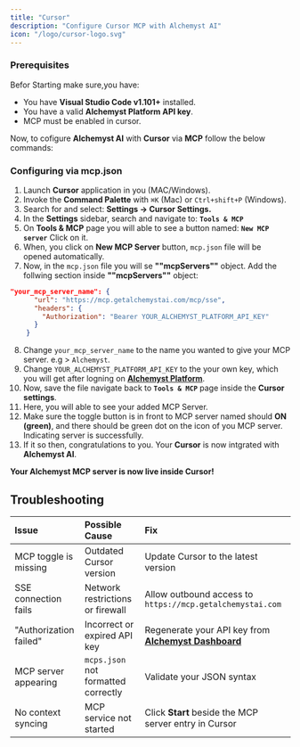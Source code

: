 ```yaml
---
title: "Cursor"
description: "Configure Cursor MCP with Alchemyst AI"
icon: "/logo/cursor-logo.svg"
---
```


### Prerequisites

Befor Starting make sure,you have:

- You have **Visual Studio Code v1.101+** installed.
- You have a valid **Alchemyst Platform API key**.
- MCP must be enabled in cursor.

Now, to cofigure **Alchemyst AI** with **Cursor** via **MCP** follow the below commands:

### Configuring via mcp.json

1. Launch **Cursor** application in you (MAC/Windows).
2. Invoke the **Command Palette** with `⌘K` (Mac) or `Ctrl+shift+P` (Windows).
3. Search for and select:
   **Settings → Cursor Settings.**
4. In the **Settings** sidebar, search and navigate to:
   **`Tools & MCP`**
5. On **Tools & MCP** page you will able to see a button named:
   **`New MCP server`**
    Click on it.
6. When, you click on **New MCP Server** button, `mcp.json` file will be opened automatically.
7. Now, in the `mcp.json` file you will se **""mcpServers""** object. Add the follwing section inside **""mcpServers""** object:

```json
"your_mcp_server_name": {
      "url": "https://mcp.getalchemystai.com/mcp/sse",
      "headers": {
        "Authorization": "Bearer YOUR_ALCHEMYST_PLATFORM_API_KEY"
      }
    }
```

8. Change `your_mcp_server_name` to the name you wanted to give your MCP server. e.g > `Alchemyst`.
9. Change `YOUR_ALCHEMYST_PLATFORM_API_KEY` to the your own key, which you will get after logning on **[Alchemyst Platform](https://platform.getalchemystai.com)**.
10. Now, save the file navigate back to **`Tools & MCP`** page inside the **Cursor settings**.
11. Here, you will able to see your added MCP Server.
12. Make sure the toggle button is in front to MCP server named should **ON (green)**, and there should be green dot on the icon of you MCP server. Indicating server is successfully.
13. If it so then, congratulations to you. Your **Cursor** is now intgrated with **Alchemyst AI**.

**Your Alchemyst MCP server is now live inside Cursor!**

## Troubleshooting

| Issue                  | Possible Cause                      | Fix                                                                      |
| :--------------------- | :---------------------------------- | :----------------------------------------------------------------------- |
| MCP toggle is missing  | Outdated Cursor version             | Update Cursor to the latest version                                      |
| SSE connection fails   | Network restrictions or firewall    | Allow outbound access to `https://mcp.getalchemystai.com`                |
| "Authorization failed" | Incorrect or expired API key        | Regenerate your API key from [**Alchemyst Dashboard**](https://getalchemystai.com?utm_source=docs.getalchemystai.com&utm_campaign=docs&utm_medium=web) |
| MCP server appearing   | `mcps.json` not formatted correctly | Validate your JSON syntax                                                |
| No context syncing     | MCP service not started             | Click **Start** beside the MCP server entry in Cursor                    |

```

```
